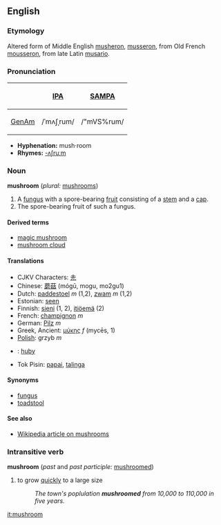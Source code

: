 ==English==
===Etymology===
Altered form of Middle English [[musheron]], [[musseron]], from Old French [[mousseron]], from late Latin [[musario]].

===Pronunciation===
{| border=1 cellpadding=5
! !! [[w:International Phonetic Alphabet|IPA]] !! [[w:SAMPA|SAMPA]]
|-
! [[GenAm]]
| /ˈmʌʃˌrum/ || /"mVS%rum/
|}

*'''Hyphenation:''' mush·room
*'''Rhymes:''' [[Rhymes:English:-ʌʃruːm|-ʌʃruːm]]

===Noun===
'''mushroom''' (''plural:'' [[mushrooms]])

# A [[fungus]] with a spore-bearing [[fruit]] consisting of a [[stem]] and a [[cap]].
# The spore-bearing fruit of such a fungus.

====Derived terms====
*[[magic mushroom]]
*[[mushroom cloud]]

====Translations====
*CJKV Characters: [[圥]]
*Chinese: [[蘑菇]] (mógū, mogu, mo2gu1)
*Dutch: [[paddestoel]] ''m'' (1,2), [[zwam]] ''m'' (1,2)
*Estonian: [[seen]]
*Finnish: [[sieni]] (1, 2), [[itiöemä]] (2)
*French: [[champignon]] ''m''
*German: [[Pilz]] ''m''
*Greek, Ancient: [[μύκης]] ''f'' (mycēs, 1)
*[[Polish]]: grzyb ''m''
*{{sk}}: [[huby]]
*Tok Pisin: [[papai]], [[talinga]]

====Synonyms====
*[[fungus]]
*[[toadstool]]

====See also====
*[[w:Mushroom|Wikipedia article on mushrooms]]

===Intransitive verb===
'''mushroom''' (''past'' and ''past participle:'' [[mushroom]]ed)
# to grow [[quickly]] to a large size
#:''The town's poplulation '''mushroomed''' from 10,000 to 110,000 in five years.''

[[it:mushroom]]
